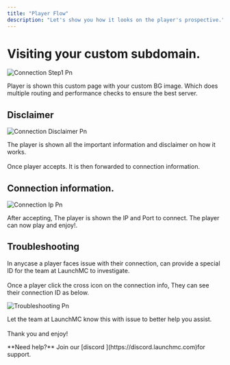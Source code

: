```yaml
---
title: "Player Flow"
description: "Let's show you how it looks on the player's prospective."
---
```


# Visiting your custom subdomain.

![Connection Step1 Pn](/images/connection-step1.png)

Player is shown this custom page with your custom BG image. Which does multiple routing and performance checks to ensure the best server.

## Disclaimer

![Connection Disclaimer Pn](/images/connection-disclaimer.png)

The player is shown all the important information and disclaimer on how it works.\
\
Once player accepts. It is then forwarded to connection information.

## Connection information.

![Connection Ip Pn](/images/connection-ip.png)

After accepting, The player is shown the IP and Port to connect. The player can now play and enjoy\!.

## Troubleshooting

In anycase a player faces issue with their connection, can provide a special ID for the team at LaunchMC to investigate.\
\
Once a player click the cross icon on the connection info, They can see their connection ID as below.

![Troubleshooting Pn](/images/troubleshooting.png)

Let the team at LaunchMC know this with issue to better help you assist.\
\
Thank you and enjoy\!

<Note>
  **Need help?** Join our [discord ](https://discord.launchmc.com)for support.
</Note>
